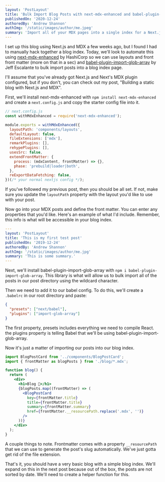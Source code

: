 ```yaml
---
layout: 'PostLayout'
title: 'Bulk Import Blog Posts with next-mdx-enhanced and babel-plugin-import-glob-array'
publishedOn: '2020-12-24'
authoredBy: 'Andrew Shannon'
authImg: '/static/images/author/me.jpeg'
summary: 'Import all of your MDX pages into a single index for a Next.js blog using next-mdx-enhanced and babel-plugin-import-glob-array.'
---
```


I set up this blog using Next.js and MDX a few weeks ago, but I found I had to manually hack together a blog index. Today, we'll look to automate this using [next-mdx-enhanced](https://github.com/hashicorp/next-mdx-enhanced) by HashiCorp so we can use layouts and front front matter (more on that in a sec) and [babel-plugin-import-glob-array](https://github.com/jescalan/babel-plugin-import-glob-array) by Jeff Escalante to bulk import posts into a blog index page.

I'll assume that you've already got Next.js and Next's MDX plugin configured, but if you don't, you can check out my post, "Building a static blog with Next.js and MDX".

First, we'll install next-mdx-enhanced with `npm install next-mdx-enhanced` and create a `next.config.js` and copy the starter config file into it.

```javascript
// next.config.js
const withMdxEnhanced = require('next-mdx-enhanced');

module.exports = withMdxEnhanced({
  layoutPath: 'components/layouts',
  defaultLayout: false,
  fileExtensions: ['mdx'],
  remarkPlugins: [],
  rehypePlugins: [],
  usesSrc: false,
  extendFrontMatter: {
    process: (mdxContent, frontMatter) => {},
    phase: 'prebuild|loader|both',
  },
  reExportDataFetching: false,
})(/* your normal nextjs config */);
```

If you've followed my previous post, then you should be all set. If not, make sure you update the `layoutPath` property with the layout you'd like to use with your post.

Now go into your MDX posts and define the front matter. You can enter any properties that you'd like. Here's an example of what I'd include. Remember, this info is what will be accessible in your blog index.

```yaml
---
layout: 'PostLayout'
title: 'This is my first test post'
publishedOn: '2019-12-24'
authoredBy: 'Andrew Shannon'
authImg: '/static/images/author/me.jpg'
summary: 'This is some summary.'
---
```


Next, we'll install babel-plugin-import-glob-array with `npm i babel-plugin-import-glob-array`. This library is what will allow us to bulk import all of the posts in our post directory using the wildcard character.

Then we need to add it to our babel config. To do this, we'll create a `.babelrc` in our root directory and paste:

```json
{
  "presets": ["next/babel"],
  "plugins": ["import-glob-array"]
}

```

The first property, presets includes everything we need to compile React. the plugins property is telling Babel that we'll be using babel-plugin-import-glob-array. 

Now it's just a matter of importing our posts into our blog index.

```jsx
import BlogPostCard from '../components/BlogPostCard';
import { frontMatter as blogPosts } from './blog/*.mdx';

function blog() {
  return (
    <div>
      <h1>Blog 📓</h1>
      {blogPosts.map((frontMatter) => (
        <BlogPostCard
          key={frontMatter.title}
          title={frontMatter.title}
          summary={frontMatter.summary}
          href={frontMatter.__resourcePath.replace('.mdx', '')}
        />
      ))}
    </div>
  );
}
```

A couple things to note. Frontmatter comes with a property `__resourcePath` that we can use to generate the post's slug automatically. We've just gotta get rid of the file extension.

That's it, you should have a very basic blog with a simple blog index. We'll expand on this in the next post because out of the box, the posts are not sorted by date. We'll need to create a helper function for this.